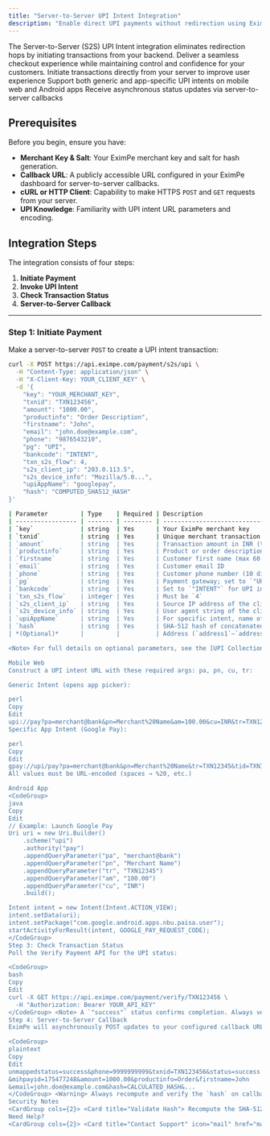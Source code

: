 ```yaml
---
title: "Server-to-Server UPI Intent Integration"
description: "Enable direct UPI payments without redirection using EximPe’s server-to-server UPI intent flow"
---
```


<Note>
  The Server-to-Server (S2S) UPI Intent integration eliminates redirection hops by initiating transactions from your backend. Deliver a seamless checkout experience while maintaining control and confidence for your customers.
</Note>

<CardGroup cols={3}>
  <Card title="No Redirect Hops" icon="arrow-right" href="#step-1-initiate-payment">
    Initiate transactions directly from your server to improve user experience
  </Card>
  <Card title="Flexible Intent Invocation" icon="phone" href="#step-2-invoke-upi-intent">
    Support both generic and app-specific UPI intents on mobile web and Android apps
  </Card>
  <Card title="Robust Server Callbacks" icon="server" href="#step-4-server-to-server-callback">
    Receive asynchronous status updates via server-to-server callbacks
  </Card>
</CardGroup>

## Prerequisites

Before you begin, ensure you have:

- **Merchant Key & Salt**: Your EximPe merchant key and salt for hash generation.  
- **Callback URL**: A publicly accessible URL configured in your EximPe dashboard for server-to-server callbacks.  
- **cURL or HTTP Client**: Capability to make HTTPS `POST` and `GET` requests from your server.  
- **UPI Knowledge**: Familiarity with UPI intent URL parameters and encoding.

## Integration Steps

The integration consists of four steps:

1. **Initiate Payment**  
2. **Invoke UPI Intent**  
3. **Check Transaction Status**  
4. **Server-to-Server Callback**

---

### Step 1: Initiate Payment

Make a server-to-server `POST` to create a UPI intent transaction:

<CodeGroup>

```bash cURL
curl -X POST https://api.eximpe.com/payment/s2s/upi \
  -H "Content-Type: application/json" \
  -H "X-Client-Key: YOUR_CLIENT_KEY" \
  -d '{
    "key": "YOUR_MERCHANT_KEY",
    "txnid": "TXN123456",
    "amount": "1000.00",
    "productinfo": "Order Description",
    "firstname": "John",
    "email": "john.doe@example.com",
    "phone": "9876543210",
    "pg": "UPI",
    "bankcode": "INTENT",
    "txn_s2s_flow": 4,
    "s2s_client_ip": "203.0.113.5",
    "s2s_device_info": "Mozilla/5.0...",
    "upiAppName": "googlepay",
    "hash": "COMPUTED_SHA512_HASH"
}'

| Parameter         | Type    | Required | Description                                                                               |
| ----------------- | ------- | -------- | ----------------------------------------------------------------------------------------- |
| `key`             | string  | Yes      | Your EximPe merchant key                                                                  |
| `txnid`           | string  | Yes      | Unique merchant transaction ID (≤50 chars; alphanumeric, excluding `><=:&'`)              |
| `amount`          | string  | Yes      | Transaction amount in INR (two decimals; ≥1.00)                                           |
| `productinfo`     | string  | Yes      | Product or order description (max 100 chars)                                              |
| `firstname`       | string  | Yes      | Customer first name (max 60 chars)                                                        |
| `email`           | string  | Yes      | Customer email ID                                                                         |
| `phone`           | string  | Yes      | Customer phone number (10 digits)                                                         |
| `pg`              | string  | Yes      | Payment gateway; set to `"UPI"`                                                           |
| `bankcode`        | string  | Yes      | Set to `"INTENT"` for UPI intent flow                                                     |
| `txn_s2s_flow`    | integer | Yes      | Must be `4`                                                                               |
| `s2s_client_ip`   | string  | Yes      | Source IP address of the client device                                                    |
| `s2s_device_info` | string  | Yes      | User agent string of the client device                                                    |
| `upiAppName`      | string  | Yes      | For specific intent, name of the chosen UPI app (e.g., `phonepe`, `googlepay`)            |
| `hash`            | string  | Yes      | SHA-512 hash of concatenated params + salt (prevents tampering)                           |
| *(Optional)*      |         |          | Address (`address1`–`address2`, `city`, `state`, `country`, `zipcode`) and `udf1`–`udf5`  |

<Note> For full details on optional parameters, see the [UPI Collection – S2S API Reference](https://docs.payu.in/reference/_payment_s2s_upi_collection). :contentReference[oaicite:15]{index=15} </Note>

Mobile Web
Construct a UPI intent URL with these required args: pa, pn, cu, tr:

Generic Intent (opens app picker):

perl
Copy
Edit
upi://pay?pa=merchant@bank&pn=Merchant%20Name&am=100.00&cu=INR&tr=TXN12345&tn=Order%20Payment
Specific App Intent (Google Pay):

perl
Copy
Edit
gpay://upi/pay?pa=merchant@bank&pn=Merchant%20Name&tr=TXN12345&tid=TXNID98765&am=100.00&cu=INR&tn=Order%20Payment
All values must be URL-encoded (spaces → %20, etc.) 

Android App
<CodeGroup>
java
Copy
Edit
// Example: Launch Google Pay
Uri uri = new Uri.Builder()
    .scheme("upi")
    .authority("pay")
    .appendQueryParameter("pa", "merchant@bank")
    .appendQueryParameter("pn", "Merchant Name")
    .appendQueryParameter("tr", "TXN12345")
    .appendQueryParameter("am", "100.00")
    .appendQueryParameter("cu", "INR")
    .build();

Intent intent = new Intent(Intent.ACTION_VIEW);
intent.setData(uri);
intent.setPackage("com.google.android.apps.nbu.paisa.user");
startActivityForResult(intent, GOOGLE_PAY_REQUEST_CODE);
</CodeGroup>
Step 3: Check Transaction Status
Poll the Verify Payment API for the UPI status:

<CodeGroup>
bash
Copy
Edit
curl -X GET https://api.eximpe.com/payment/verify/TXN123456 \
  -H "Authorization: Bearer YOUR_API_KEY"
</CodeGroup> <Note> A `"success"` status confirms completion. Always verify before fulfilling orders. :contentReference[oaicite:17]{index=17} </Note>
Step 4: Server-to-Server Callback
EximPe will asynchronously POST updates to your configured callback URL:

<CodeGroup>
plaintext
Copy
Edit
unmappedstatus=success&phone=9999999999&txnid=TXN123456&status=success
&mihpayid=175477248&amount=1000.00&productinfo=Order&firstname=John
&email=john.doe@example.com&hash=CALCULATED_HASH&...
</CodeGroup> <Warning> Always recompute and verify the `hash` on callback before updating your system to prevent tampering. :contentReference[oaicite:18]{index=18} </Warning>
Security Notes
<CardGroup cols={2}> <Card title="Validate Hash"> Recompute the SHA-512 hash of response params with your salt and compare it to `hash`. </Card> <Card title="Webhook Verification"> Secure your callback endpoint and verify payload authenticity before processing. </Card> <Card title="Reconciliation"> Regularly reconcile transactions using the Verify Payment API. </Card> <Card title="Sensitive Data"> Never expose your merchant `salt` or raw `hash` on the client side. </Card> </CardGroup>
Need Help?
<CardGroup cols={2}> <Card title="Contact Support" icon="mail" href="mailto:support@eximpe.com"> 📩 Email: [support@eximpe.com](mailto:support@eximpe.com) ⏰ 24×7 Support | Response within 1 business day </Card> <Card title="Developer Docs" icon="book-open" href="https://docs.payu.in/reference/_payment_s2s_upi_collection"> 📚 UPI Collection – S2S API Reference 💻 Verify Payment & Callback Guides </Card> </CardGroup> ```